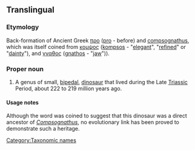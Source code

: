 ==Translingual==

===Etymology===
Back-formation of Ancient Greek [[προ]] ([[pro]] - before) and [[compsognathus]], which was itself coined from [[κομψος]] ([[kompsos]] - "[[elegant]]", "[[refined]]" or "[[dainty]]"), and [[γναθος]] ([[gnathos]] - "[[jaw]]")).

===Proper noun===
{{wikipedia}}
{{infl||proper noun}}

# A genus of small, [[bipedal]], [[dinosaur]] that lived during the Late [[Triassic]] Period, about 222 to 219 million years ago.

====Usage notes====
Although the word was coined to suggest that this dinosaur was a direct ancestor of ''[[Compsognathus]]'', no evolutionary link has been proved to demonstrate such a heritage.

[[Category:Taxonomic names]]